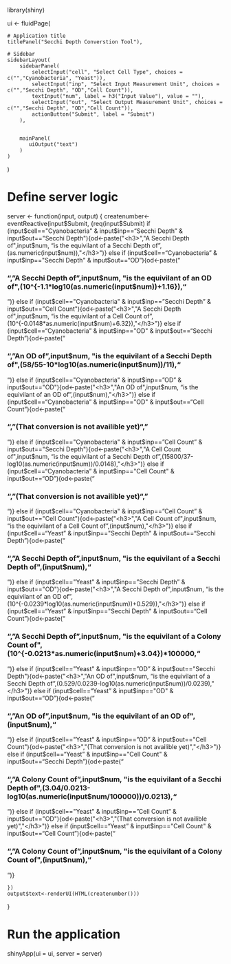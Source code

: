 library(shiny)


ui <- fluidPage(

    # Application title
    titlePanel("Secchi Depth Converstion Tool"),

    # Sidebar
    sidebarLayout(
        sidebarPanel(
            selectInput("cell", "Select Cell Type", choices = c("","Cyanobacteria", "Yeast")),
            selectInput("inp", "Select Input Measurement Unit", choices = c("","Secchi Depth", "OD","Cell Count")),
            textInput("num", label = h3("Input Value"), value = ""),
            selectInput("out", "Select Output Measurement Unit", choices = c("","Secchi Depth", "OD","Cell Count")),
            actionButton("Submit", label = "Submit")
        ),


        mainPanel(
           uiOutput("text")
        )
    )
)

# Define server logic
server <- function(input, output) {
    createnumber<-eventReactive(input$Submit, {req(input$Submit)
        if (input$cell=="Cyanobacteria" & input$inp=="Secchi Depth" & input$out=="Secchi Depth"){od<-paste("<h3>","A Secchi Depth of",input$num, "is the equivilant of a Secchi Depth of",(as.numeric(input$num)),"</h3>")}
        else if (input$cell=="Cyanobacteria" & input$inp=="Secchi Depth" & input$out=="OD"){od<-paste("<h3>","A Secchi Depth of",input$num, "is the equivilant of an OD of",(10^{-1.1*log10(as.numeric(input$num))+1.16}),"</h3>")}
        else if (input$cell=="Cyanobacteria" & input$inp=="Secchi Depth" & input$out=="Cell Count"){od<-paste("<h3>","A Secchi Depth of",input$num, "is the equivilant of a Cell Count of",(10^{-0.0148*as.numeric(input$num)+6.32}),"</h3>")}
        else if (input$cell=="Cyanobacteria" & input$inp=="OD" & input$out=="Secchi Depth"){od<-paste("<h3>","An OD of",input$num, "is the equivilant of a Secchi Depth of",(58/55-10*log10(as.numeric(input$num))/11),"</h3>")}
        else if (input$cell=="Cyanobacteria" & input$inp=="OD" & input$out=="OD"){od<-paste("<h3>","An OD of",input$num, "is the equivilant of an OD of",(input$num),"</h3>")}
        else if (input$cell=="Cyanobacteria" & input$inp=="OD" & input$out=="Cell Count"){od<-paste("<h3>","(That conversion is not availible yet)","</h3>")}
        else if (input$cell=="Cyanobacteria" & input$inp=="Cell Count" & input$out=="Secchi Depth"){od<-paste("<h3>","A Cell Count of",input$num, "is the equivilant of a Secchi Depth of",(15800/37-log10(as.numeric(input$num))/0.0148),"</h3>")}
        else if (input$cell=="Cyanobacteria" & input$inp=="Cell Count" & input$out=="OD"){od<-paste("<h3>","(That conversion is not availible yet)","</h3>")}
        else if (input$cell=="Cyanobacteria" & input$inp=="Cell Count" & input$out=="Cell Count"){od<-paste("<h3>","A Cell Count of",input$num, "is the equivilant of a Cell Count of",(input$num),"</h3>")}
        else if (input$cell=="Yeast" & input$inp=="Secchi Depth" & input$out=="Secchi Depth"){od<-paste("<h3>","A Secchi Depth of",input$num, "is the equivilant of a Secchi Depth of",(input$num),"</h3>")}
        else if (input$cell=="Yeast" & input$inp=="Secchi Depth" & input$out=="OD"){od<-paste("<h3>","A Secchi Depth of",input$num, "is the equivilant of an OD of",(10^{-0.0239*log10(as.numeric(input$num))+0.529}),"</h3>")}
        else if (input$cell=="Yeast" & input$inp=="Secchi Depth" & input$out=="Cell Count"){od<-paste("<h3>","A Secchi Depth of",input$num, "is the equivilant of a Colony Count of",(10^{-0.0213*as.numeric(input$num)+3.04})*100000,"</h3>")}
        else if (input$cell=="Yeast" & input$inp=="OD" & input$out=="Secchi Depth"){od<-paste("<h3>","An OD of",input$num, "is the equivilant of a Secchi Depth of",(0.529/0.0239-log10(as.numeric(input$num))/0.0239),"</h3>")}
        else if (input$cell=="Yeast" & input$inp=="OD" & input$out=="OD"){od<-paste("<h3>","An OD of",input$num, "is the equivilant of an OD of",(input$num),"</h3>")}
        else if (input$cell=="Yeast" & input$inp=="OD" & input$out=="Cell Count"){od<-paste("<h3>","(That conversion is not availible yet)","</h3>")}
        else if (input$cell=="Yeast" & input$inp=="Cell Count" & input$out=="Secchi Depth"){od<-paste("<h3>","A Colony Count of",input$num, "is the equivilant of a Secchi Depth of",(3.04/0.0213-log10(as.numeric(input$num/100000))/0.0213),"</h3>")}
        else if (input$cell=="Yeast" & input$inp=="Cell Count" & input$out=="OD"){od<-paste("<h3>","(That conversion is not availible yet)","</h3>")}
        else if (input$cell=="Yeast" & input$inp=="Cell Count" & input$out=="Cell Count"){od<-paste("<h3>","A Colony Count of",input$num, "is the equivilant of a Colony Count of",(input$num),"</h3>")}
        
    })
    output$text<-renderUI(HTML(createnumber()))
}

# Run the application 
shinyApp(ui = ui, server = server)
